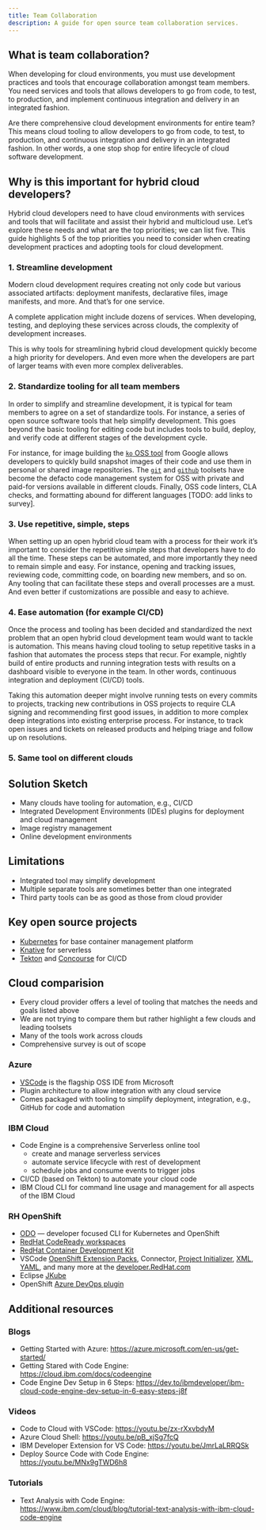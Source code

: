 ```yaml
---
title: Team Collaboration
description: A guide for open source team collaboration services.
---
```


## What is team collaboration?

When developing for cloud environments, you must use development practices and tools that encourage collaboration amongst team members. You need services and tools that allows developers to go from code, to test, to production, and implement continuous integration and delivery in an integrated fashion.

Are there comprehensive cloud development environments for entire team? This means cloud tooling to allow developers to go from code, to test, to production, and continuous integration and delivery in an integrated fashion. In other words, a one stop shop for entire lifecycle of cloud software development.

## Why is this important for hybrid cloud developers?

Hybrid cloud developers need to have cloud environments with services and tools that will facilitate and assist their hybrid and multicloud use. Let’s explore these needs and what are the top priorities; we can list five.
This guide highlights 5 of the top priorities you need to consider when creating development practices and adopting tools for cloud development.

### 1. Streamline development

Modern cloud development requires creating not only code but various associated artifacts: deployment manifests, declarative files, image manifests, and more. And that’s for one service.

A complete application might include dozens of services. When developing, testing, and deploying these services across clouds, the complexity of development increases.

This is why tools for streamlining hybrid cloud development quickly become a high priority for developers. And even more when the developers are part of larger teams with even more complex deliverables.

### 2. Standardize tooling for all team members

In order to simplify and streamline development, it is typical for team members to agree on a set of standardize tools. For instance, a series of open source software tools that help simplify development. This goes beyond the basic tooling for editing code but includes tools to build, deploy, and verify code at different stages of the development cycle.

For instance, for image building the [`ko` OSS tool](https://github.com/google/ko) from Google allows developers to quickly build snapshot images of their code and use them in personal or shared image repositories. The [`git`](https://git-scm.com) and [`github`](https://cli.github.com) toolsets have become the defacto code management system for OSS with private and paid-for versions available in different clouds. Finally, OSS code linters, CLA checks, and formatting abound for different languages [TODO: add links to survey].

### 3. Use repetitive, simple, steps

When setting up an open hybrid cloud team with a process for their work it’s important to consider the repetitive simple steps that developers have to do all the time. These steps can be automated, and more importantly they need to remain simple and easy. For instance, opening and tracking issues, reviewing code, committing code, on boarding new members, and so on. Any tooling that can facilitate these steps and overall processes are a must. And even better if customizations are possible and easy to achieve.

### 4. Ease automation (for example CI/CD)

Once the process and tooling has been decided and standardized the next problem that an open hybrid cloud development team would want to tackle is automation. This means having cloud tooling to setup repetitive tasks in a fashion that automates the process steps that recur. For example, nightly build of entire products and running integration tests with results on a dashboard visible to everyone in the team. In other words, continuous integration and deployment (CI/CD) tools.

Taking this automation deeper might involve running tests on every commits to projects, tracking new contributions in OSS projects to require CLA signing and recommending first good issues, in addition to more complex deep integrations into existing enterprise process. For instance, to track open issues and tickets on released products and helping triage and follow up on resolutions.

### 5. Same tool on different clouds

## Solution Sketch

* Many clouds have tooling for automation, e.g., CI/CD
* Integrated Development Environments (IDEs) plugins for deployment and cloud management
* Image registry management
* Online development environments

## Limitations

* Integrated tool may simplify development
* Multiple separate tools are sometimes better than one integrated
* Third party tools can be as good as those from cloud provider

## Key open source projects

* [Kubernetes](https://kubernetes.io) for base container management platform 
* [Knative](https://knative.dev) for serverless
* [Tekton](https://tekton.dev) and [Concourse](https://concourse.io) for CI/CD

## Cloud comparision

* Every cloud provider offers a level of tooling that matches the needs and goals listed above 
* We are not trying to compare them but rather highlight a few clouds and leading toolsets
* Many of the tools work across clouds
* Comprehensive survey is out of scope

### Azure

* [VSCode](https://code.visualstudio.com) is the flagship OSS IDE from Microsoft
* Plugin architecture to allow integration with any cloud service
* Comes packaged with tooling to simplify deployment, integration, e.g., GitHub for code and automation

### IBM Cloud

* Code Engine is a comprehensive Serverless online tool
	- create and manage serverless services
	- automate service lifecycle with rest of development
	- schedule jobs and consume events to trigger jobs
* CI/CD (based on Tekton) to automate your cloud code
* IBM Cloud CLI for command line usage and management for all aspects of the IBM Cloud

### RH OpenShift

* [ODO](https://docs.openshift.com/container-platform/4.4/cli_reference/developer_cli_odo/understanding-odo.html) — developer focused CLI for Kubernetes and OpenShift
* [RedHat CodeReady workspaces](https://developers.redhat.com/products/codeready-workspaces/overview)
* [RedHat Container Development Kit](https://developers.redhat.com/products/cdk/overview)
* VSCode [OpenShift Extension Packs](https://marketplace.visualstudio.com/items?itemName=redhat.vscode-openshift-extension-pack), Connector, [Project Initializer](https://marketplace.visualstudio.com/items?itemName=redhat.project-initializer), [XML](https://marketplace.visualstudio.com/items?itemName=redhat.vscode-xml), [YAML](https://marketplace.visualstudio.com/items?itemName=redhat.vscode-yaml), and many more at the [developer.RedHat.com](https://developer.RedHat.com)
* Eclipse [JKube](https://projects.eclipse.org/projects/ecd.jkube)
* OpenShift [Azure DevOps plugin](https://marketplace.visualstudio.com/search?term=openshift&target=AzureDevOps&category=All%20categories&sortBy=Relevance)

## Additional resources

### Blogs

* Getting Started with Azure: https://azure.microsoft.com/en-us/get-started/
* Getting Stared with Code Engine: https://cloud.ibm.com/docs/codeengine
* Code Engine Dev Setup in 6 Steps: https://dev.to/ibmdeveloper/ibm-cloud-code-engine-dev-setup-in-6-easy-steps-j8f

### Videos

* Code to Cloud with VSCode: https://youtu.be/zx-rXxvbdyM
* Azure Cloud Shell: https://youtu.be/pB_xjSg7fcQ
* IBM Developer Extension for VS Code: https://youtu.be/JmrLaLRRQSk
* Deploy Source Code with Code Engine: https://youtu.be/MNx9gTWD6h8

### Tutorials

* Text Analysis with Code Engine: https://www.ibm.com/cloud/blog/tutorial-text-analysis-with-ibm-cloud-code-engine
